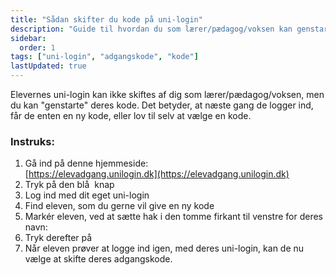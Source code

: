 ```yaml
---
title: "Sådan skifter du kode på uni-login"
description: "Guide til hvordan du som lærer/pædagog/voksen kan genstarte elevers uni-login koder."
sidebar:
  order: 1
tags: ["uni-login", "adgangskode", "kode"]
lastUpdated: true
---
```


Elevernes uni-login kan ikke skiftes af dig som lærer/pædagog/voksen, men du kan "genstarte" deres kode. Det betyder, at næste gang de logger ind, får de enten en ny kode, eller lov til selv at vælge en kode.

### Instruks:

1. Gå ind på denne hjemmeside:  
   [https://elevadgang.unilogin.dk](https://elevadgang.unilogin.dk)
2. Tryk på den blå <img src="/src/assets/images/skift-af-koder/unilogin-button-blue-01.png" alt="" class="inline-image" /> knap
3. Log ind med dit eget uni-login
4. Find eleven, som du gerne vil give en ny kode
5. Markér eleven, ved at sætte hak i den tomme firkant til venstre for deres navn: <img src="https://i.imgur.com/Plcsprn.gif" alt="" class="inline-image" />
6. Tryk derefter på <img src="/src/assets/images/skift-af-koder/unilogin-confirm-button-01.png" alt="" class="inline-image" />
7. Når eleven prøver at logge ind igen, med deres uni-login, kan de nu vælge at skifte deres adgangskode.
